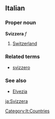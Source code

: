 ==Italian==
===Proper noun===
'''Svizzera''' ''f''

# [[Switzerland]]

===Related terms===
*[[svizzero]]

===See also===
*[[Elvezia]]
[[Category:It:Countries]]

[[ja:Svizzera]]